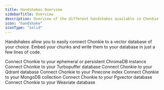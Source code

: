 ```yaml
---
title: Handshakes Overview
sidebarTitle: Overview
description: Overview of the different handshakes available in Chonkie
icon: "handshake"
iconType: "solid"
---
```


Handshakes allow you to easily connect Chonkie to a vector database of your choice.
Embed your chunks and write them to your database in just a few lines of code.

<CardGroup cols={2}>
  <Card
    title="ChromaDB Handshake"
    icon="/assets/chroma-icon.svg"
    href="/oss/handshakes/chroma-handshake"
  >
    Connect Chonkie to your ephemeral or persistent ChromaDB instance
  </Card>
  <Card
    title="Turbopuffer Handshake"
    icon="/assets/turbopuffer.svg"
    href="/oss/handshakes/turbopuffer-handshake"
  >
    Connect Chonkie to your Turbopuffer database
  </Card>
  <Card
    title="Qdrant Handshake"
    icon="/assets/qdrant-logo.svg"
    href="/oss/handshakes/qdrant-handshake"
  >
    Connect Chonkie to your Qdrant database
  </Card>
  <Card
    title="Pinecone Handshake"
    icon="/assets/pinecone.png"
    href="/oss/handshakes/pinecone-handshake"
  >
    Connect Chonkie to your Pinecone index
  </Card>
  <Card
    title="MongoDB Handshake"
    icon="/assets/mongodb.svg"
    href="/oss/handshakes/mongodb-handshake"
  >
    Connect Chonkie to your MongoDB collection
  </Card>
  <Card
    title="Pgvector Handshake"
    icon="/assets/pgvector.png"
    href="/oss/handshakes/pgvector-handshake"
  >
    Connect Chonkie to your Pgvector database
  </Card>
  <Card
    title="Weaviate Handshake"
    icon="/assets/weaviate.png"
    href="/oss/handshakes/weaviate-handshake"
  >
    Connect Chonkie to your Weaviate database
  </Card>
</CardGroup>
